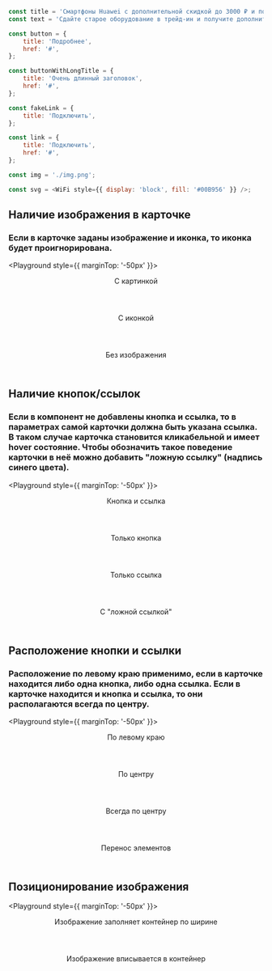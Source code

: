 
```javascript collapse=Демо данные
const title = 'Cмартфоны Huawei с дополнительной скидкой до 3000 ₽ и подарок — до 1000 ₽ на связь';
const text = 'Сдайте старое оборудование в трейд‑ин и получите дополнительную скидку до 3000 ₽ на смартфоны Huawei и до 1000 ₽ на связь в подарок.';

const button = {
    title: 'Подробнее',
    href: '#',
};

const buttonWithLongTitle = {
    title: 'Очень длинный заголовок',
    href: '#',
};

const fakeLink = {
    title: 'Подключить',
};

const link = {
    title: 'Подключить',
    href: '#',
};

const img = './img.png';

const svg = <WiFi style={{ display: 'block', fill: '#00B956' }} />;
```

## Наличие изображения в карточке

### Если в карточке заданы изображение и иконка, то иконка будет проигнорирована.

<Playground style={{ marginTop: '-50px' }}>
    <Grid guttersLeft="medium" guttersBottom="medium">
        <GridColumn all="3" mobile="12">
            <Header as="h2" hAlign="center" margin>C картинкой</Header>
            <Card title={title} text={text} button={button} link={link} imageSrc={img} />
        </GridColumn>
        <GridColumn all="3" mobile="12">
            <Header as="h2" hAlign="center" margin>C иконкой</Header>
            <Card title={title} text={text} button={button} link={link} svgSrc={svg} />
        </GridColumn>
        <GridColumn all="3" mobile="12">
            <Header as="h2" hAlign="center" margin>Без изображения</Header>
            <Card title={title} text={text} button={button} link={link}/>
        </GridColumn>
    </Grid>
</Playground>

## Наличие кнопок/ссылок

### Если в компонент не добавлены кнопка и ссылка, то в параметрах самой карточки должна быть указана ссылка. В таком случае карточка становится кликабельной и имеет hover состояние. Чтобы обозначить такое поведение карточки в неё можно добавить "ложную ссылку" (надпись синего цвета).

<Playground style={{ marginTop: '-50px' }}>
    <Grid guttersLeft="medium" guttersBottom="medium">
        <GridColumn all="3" mobile="12">
            <Header as="h2" hAlign="center" margin>Кнопка и ссылка</Header>
            <Card title={title} text={text} button={button} link={link} svgSrc={svg} />
        </GridColumn>
        <GridColumn all="3" mobile="12">
            <Header as="h2" hAlign="center" margin>Только кнопка </Header>
            <Card title={title} text={text} button={button} svgSrc={svg} />
        </GridColumn>
        <GridColumn all="3" mobile="12">
            <Header as="h2" hAlign="center" margin>Только ссылка</Header>
            <Card title={title} text={text}  link={link} svgSrc={svg} />
        </GridColumn>
        <GridColumn all="3" mobile="12">
            <Header as="h2" hAlign="center" margin>С "ложной ссылкой"</Header>
            <Card title={title} text={text} link={fakeLink} svgSrc={svg} href="#"/>
        </GridColumn>
    </Grid>
</Playground>

## Расположение кнопки и ссылки

### Расположение по левому краю применимо, если в карточке находится либо одна кнопка, либо одна ссылка. Если в карточке находится и кнопка и ссылка, то они располагаются всегда по центру.

<Playground style={{ marginTop: '-50px' }}>
    <Grid guttersLeft="medium" guttersBottom="medium">
        <GridColumn all="3" mobile="12">
            <Header as="h2" hAlign="center" margin>По левому краю</Header>
            <Card title={title} text={text} button={button} svgSrc={svg} isLeftHAlign />
        </GridColumn>
        <GridColumn all="3" mobile="12">
            <Header as="h2" hAlign="center" margin>По центру</Header>
            <Card title={title} text={text} button={button} svgSrc={svg} />
        </GridColumn>
        <GridColumn all="3" mobile="12">
            <Header as="h2" hAlign="center" margin>Всегда по центру</Header>
            <Card title={title} text={text} button={button} link={link} svgSrc={svg} />
        </GridColumn>
        <GridColumn all="3" mobile="12">
            <Header as="h2" hAlign="center" margin>Перенос элементов</Header>
            <Card title={title} text={text} button={buttonWithLongTitle} link={link} svgSrc={svg} />
        </GridColumn>
    </Grid>
</Playground>

## Позиционирование изображения

<Playground style={{ marginTop: '-50px' }}>
    <Grid guttersLeft="medium" guttersBottom="medium">
        <GridColumn all="3" mobile="12">
            <Header as="h2" hAlign="center" margin>Изображение заполняет контейнер по ширине</Header>
            <Card title={title} text={text} link={link} imageSrc={img} />
        </GridColumn>
        <GridColumn all="3" mobile="12">
            <Header as="h2" hAlign="center" margin>Изображение вписывается в контейнер</Header>
            <Card title={title} text={text} button={button} imageSrc={imgShort} objectFit="contain"/>
        </GridColumn>
    </Grid>
</Playground>
